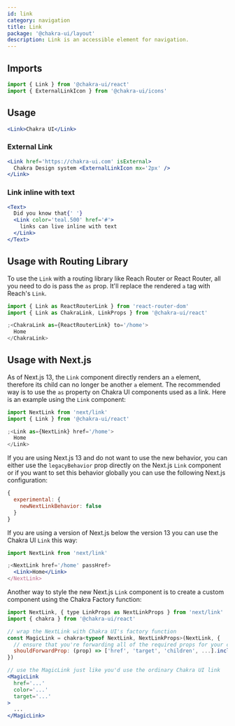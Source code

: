 ```yaml
---
id: link
category: navigation
title: Link
package: '@chakra-ui/layout'
description: Link is an accessible element for navigation.
---
```


## Imports

```js
import { Link } from '@chakra-ui/react'
import { ExternalLinkIcon } from '@chakra-ui/icons'
```

## Usage

```jsx
<Link>Chakra UI</Link>
```

### External Link

```jsx
<Link href='https://chakra-ui.com' isExternal>
  Chakra Design system <ExternalLinkIcon mx='2px' />
</Link>
```

### Link inline with text

```jsx
<Text>
  Did you know that{' '}
  <Link color='teal.500' href='#'>
    links can live inline with text
  </Link>
</Text>
```

## Usage with Routing Library

To use the `Link` with a routing library like Reach Router or React Router, all
you need to do is pass the `as` prop. It'll replace the rendered `a` tag with
Reach's `Link`.

```jsx live=false
import { Link as ReactRouterLink } from 'react-router-dom'
import { Link as ChakraLink, LinkProps } from '@chakra-ui/react'

;<ChakraLink as={ReactRouterLink} to='/home'>
  Home
</ChakraLink>
```

## Usage with Next.js

As of Next.js 13, the `Link` component directly renders an `a` element,
therefore its child can no longer be another `a` element. The recommended way is
to use the `as` property on Chakra UI components used as a link. Here is an
example using the `Link` component:

```jsx live=false
import NextLink from 'next/link'
import { Link } from '@chakra-ui/react'

;<Link as={NextLink} href='/home'>
  Home
</Link>
```

If you are using Next.js 13 and do not want to use the new behavior, you can
either use the `legacyBehavior` prop directly on the Next.js `Link` component or
if you want to set this behavior globally you can use the following Next.js
configuration:

```js live=false
{
  experimental: {
    newNextLinkBehavior: false
  }
}
```

If you are using a version of Next.js below the version 13 you can use the
Chakra UI `Link` this way:

```jsx live=false
import NextLink from 'next/link'

;<NextLink href='/home' passHref>
  <Link>Home</Link>
</NextLink>
```

Another way to style the new Next.js `Link` component is to create a custom
component using the Chakra Factory function:

```jsx live=false
import NextLink, { type LinkProps as NextLinkProps } from 'next/link'
import { chakra } from '@chakra-ui/react'

// wrap the NextLink with Chakra UI's factory function
const MagicLink = chakra<typeof NextLink, NextLinkProps>(NextLink, {
  // ensure that you're forwarding all of the required props for your case
  shouldForwardProp: (prop) => ['href', 'target', 'children', ...].includes(prop),
})

// use the MagicLink just like you'd use the ordinary Chakra UI link
<MagicLink
  href='...'
  color='...'
  target='...'
>
  ...
</MagicLink>
```
